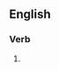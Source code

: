 ==English==

===Verb===
{{head|en|present participle}}

# {{present participle of|outface|lang=en|nocat=1}}